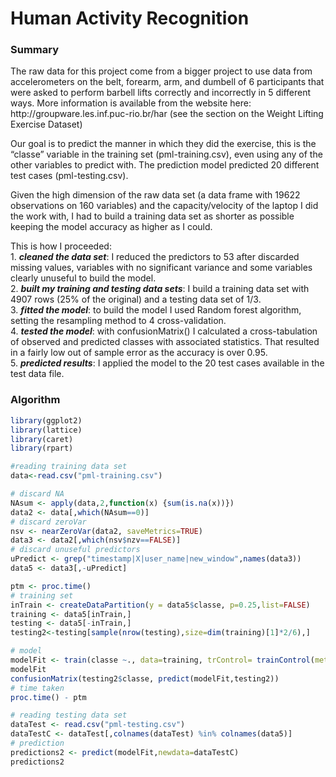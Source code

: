 Human Activity Recognition
========================================================

### Summary

The raw data for this project come from a bigger project to use data from accelerometers on the belt, forearm, arm, and dumbell of 6 participants that were asked to perform barbell lifts correctly and incorrectly in 5 different ways.
More information is available from the website here: http://groupware.les.inf.puc-rio.br/har (see the section on the Weight Lifting Exercise Dataset)

Our goal is to predict the manner in which they did the exercise, this is the "classe" variable in the training set (pml-training.csv), even using any of the other variables to predict with. The prediction model predicted 20 different test cases (pml-testing.csv).

Given the high dimension of the raw data set (a data frame with 19622 observations on 160 variables) and the capacity/velocity of the laptop I did the work with, I had to build a training data set as shorter as possible keeping the model accuracy as higher as I could.  

This is how I proceeded:  
1. ***cleaned the data set***: I reduced the predictors to 53 after discarded missing values, variables with no significant variance and some variables clearly unuseful to build the model.  
2. ***built my training and testing data sets***: I build a training data set with 4907 rows (25% of the original) and a testing data set of 1/3.  
3. ***fitted the model***: to build the model I used Random forest algorithm, setting the resampling method to 4 cross-validation.  
4. ***tested the model***: with confusionMatrix() I calculated a cross-tabulation of observed and predicted classes with associated statistics. That resulted in a fairly low out of sample error as the accuracy is over 0.95.  
5. ***predicted results***: I applied the model to the 20 test cases available in the test data file.  


### Algorithm

```r
library(ggplot2)
library(lattice)
library(caret)
library(rpart)
```

```r
#reading training data set
data<-read.csv("pml-training.csv")
```

```r
# discard NA
NAsum <- apply(data,2,function(x) {sum(is.na(x))})
data2 <- data[,which(NAsum==0)]
# discard zeroVar
nsv <- nearZeroVar(data2, saveMetrics=TRUE)
data3 <- data2[,which(nsv$nzv==FALSE)]
# discard unuseful predictors
uPredict <- grep("timestamp|X|user_name|new_window",names(data3))
data5 <- data3[,-uPredict]

ptm <- proc.time()
# training set
inTrain <- createDataPartition(y = data5$classe, p=0.25,list=FALSE)
training <- data5[inTrain,]
testing <- data5[-inTrain,]
testing2<-testing[sample(nrow(testing),size=dim(training)[1]*2/6),]

# model
modelFit <- train(classe ~., data=training, trControl= trainControl(method = "cv", number = 4), method="rf", prox=TRUE)
modelFit
confusionMatrix(testing2$classe, predict(modelFit,testing2))
# time taken
proc.time() - ptm
```

```r
# reading testing data set
dataTest <- read.csv("pml-testing.csv")
dataTestC <- dataTest[,colnames(dataTest) %in% colnames(data5)]
# prediction
predictions2 <- predict(modelFit,newdata=dataTestC)
predictions2
```


